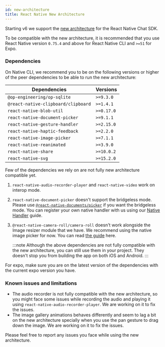 ```yaml
---
id: new-architecture
title: React Native New Architecture
---
```


Starting v6 we support the [new architecture](https://reactnative.dev/architecture/landing-page) for the React Native Chat SDK.

To be compatible with the new architecture, it is recommended that you use React Native version `0.75.4` and above for React Native CLI and `>=51` for Expo.

### Dependencies

On Native CLI, we recommend you to be on the following versions or higher of the peer dependencies to be able to run the new architecture:

| Dependencies                        | Versions   |
| ----------------------------------- | ---------- |
| `@op-engineering/op-sqlite`         | `>=9.3.0`  |
| `@react-native-clipboard/clipboard` | `>=1.4.1`  |
| `react-native-blob-util`            | `>=0.17.0` |
| `react-native-document-picker`      | `>=9.1.1`  |
| `react-native-gesture-handler`      | `>=2.15.0` |
| `react-native-haptic-feedback`      | `>=2.2.0`  |
| `react-native-image-picker`         | `>=7.1.1`  |
| `react-native-reanimated`           | `>=3.9.0`  |
| `react-native-share`                | `>=10.0.2` |
| `react-native-svg`                  | `>=15.2.0` |

Few of the dependencies we rely on are not fully new architecture compatible yet.

1. `react-native-audio-recorder-player` and `react-native-video` work on interop mode.
2. `react-native-document-picker` doesn't support the bridgeless mode. Please use [`@react-native-documents/picker`](https://react-native-documents.github.io/docs/sponsor-only/intro) if you want the bridgeless mode. You can register your own native handler with us using our [Native Handler](../customization/native-handlers.mdx) guide.
3. `@react-native-camera-roll/camera-roll` doesn't work alongside the Image resizer module that we have. We recommend using the native image picker for now. You can read [the guide](./native-image-picker.mdx) here.

   :::note
   Although the above dependencies are not fully compatible with the new architecture, you can still use them in your project. They doesn't stop you from building the app on both iOS and Android.
   :::

For expo, make sure you are on the latest version of the dependencies with the current expo version you have.

### Known issues and limitations

- The audio recorder is not fully compatible with the new architecture, so you might face some issues while recording the audio and playing it using `react-native-audio-recorder-player`. We are working on it to fix the issues.
- The image gallery animations behaves differently and seem to lag a bit on the new architecture specially when you use the pan gesture to drag down the image. We are working on it to fix the issues.

Please feel free to report any issues you face while using the new architecture.
